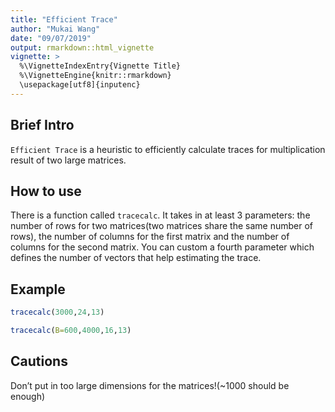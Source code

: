 ```yaml
---
title: "Efficient Trace"
author: "Mukai Wang"
date: "09/07/2019"
output: rmarkdown::html_vignette
vignette: >
  %\VignetteIndexEntry{Vignette Title}
  %\VignetteEngine{knitr::rmarkdown}
  \usepackage[utf8]{inputenc}
---
```


## Brief Intro
`Efficient Trace` is a heuristic to efficiently calculate traces for multiplication result of two large matrices.

## How to use
There is a function called `tracecalc`. It takes in at least 3 parameters: the number of rows for two matrices(two matrices share the same number of rows), the number of columns for the first matrix and the number of columns for the second matrix. You can custom a fourth parameter which defines the number of vectors that help estimating the trace.

## Example

```r
tracecalc(3000,24,13)
```

```r
tracecalc(B=600,4000,16,13)
```

## Cautions
Don't put in too large dimensions for the matrices!(~1000 should be enough)
